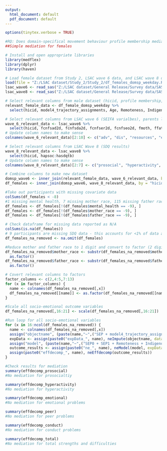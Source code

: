 ```yaml
---
output:
  html_document: default
  pdf_document: default
---
```


```r
options(tinytex.verbose = TRUE)
```

```r
#RQ: Does domain-specifical movement behaviour profile membership mediate the relationship between socioeconomic position and socio-emotional outcomes in children?
##Simple mediation for females
```

```r
# Install and open appropriate libraries
library(medflex)
library(dplyr)
library(haven)
```

```r
# Load female dataset from Study 2, LSAC wave 6 data, and LSAC wave 8 data
load(file = "Z:/LSAC dataset/Study_2/Study_2/df_females_domsp_weekday.RData")
lsac_wave6 <- read_sas("Z:/LSAC dataset/General Release/Survey data/SAS/lsacgrb10.sas7bdat")
lsac_wave8 <- read_sas("Z:/LSAC dataset/General Release/Survey data/SAS/lsacgrb14.sas7bdat")
```

```r
# Select relevant columns from male dataset (hicid, profile membership, age, remoteness, Indigenous status, SEP)
relevant_female_data <- df_female_domsp_weekday %>%
  select(hicid, model4_trajectory_assignments, Age, Remoteness, Indigenous, SEP)

# Select relevant columns from LSAC wave 6 (SEIFA varialbes), parents living at home, parent mental health, parent ethnicity)
wave_6_relevant_data <- lsac_wave6 %>%
  select(hicid, fcnfsad2d, fcnfsda2d, fcnfser2d, fcnfseo2d, fmoth, ffath, fsc13a1i, zf09fm, zf09ff) 
# Update column names to make sense
colnames(wave_6_relevant_data)[2:10] <- c("adv", "dis", "resources", "education_occupation", "mother_home", "father_home", "mental_health", "mother_race", "father_race")

# Select relevant columns from LSAC Wave 8 (SDQ results)
wave_8_relevant_data <- lsac_wave8 %>%
  select(hicid, hapsoc:hasdqtb) 
# Update column names to make sense
colnames(wave_8_relevant_data)[2:7] <- c("prosocial", "hyperactivity", "emotional", "peer", "conduct", "total")

# Combine columns to make new dataset
domsp_wave6 <- inner_join(relevant_female_data, wave_6_relevant_data, by = "hicid")
df_females <- inner_join(domsp_wave6, wave_8_relevant_data, by = "hicid") 

#Take out participants with missing covariate data 
colSums(df_females < -8)
#1 missing mental health, 7 missing mother race, 115 missing father race 
df_females <- df_females[!(df_females$mental_health == -9), ]
df_females <- df_females[!(df_females$mother_race == -9), ]
df_females <- df_females[!(df_females$father_race == -9), ]

# Check dataframe for missing data reported as N/A 
colSums(is.na(df_females))
# 9 participants are missing SDQ data - this accounts for <1% of data and this information is essential for data anlaysis - therefore these participants will be removed from the dataset
df_females_na_removed <- na.omit(df_females)
```

```r
#Reduce mother and father race to 1 digit and convert to factor (2 digits caused the code to break)
df_females_na_removed$mother_race <- substr(df_females_na_removed$mother_race, 1, 1) %>% 
  as.factor()
df_females_na_removed$father_race <- substr(df_females_na_removed$father_race, 1, 1) %>% 
  as.factor()

# Covert relevant columns to factors 
factor_columns <- c(2,4:5,7:13)
for (x in factor_columns) {
  name <- colnames(df_females_na_removed[,x])
  df_females_na_removed[[name]] <- as.factor(df_females_na_removed[[name]])
}

#Scale all socio-emotional outcome variables 
df_females_na_removed[,16:21] <- scale(df_females_na_removed[,16:21])

```

```r
#Run loop for all socio-emotional variables 
for (x in 16:ncol(df_females_na_removed)) {
  name <- colnames(df_females_na_removed[,x])
  assign("objectname", (paste(name,"~",("SEP + model4_trajectory_assignments + Remoteness + Indigenous + adv + dis + resources + education_occupation + mother_home + father_home + mental_health + mother_race + father_race"))))
  expData <- assign(paste0("expData_", name), neImpute(objectname, data = df_females_na_removed))
  assign("model", (paste(name,"~",("SEP0 + SEP1 + Remoteness + Indigenous + adv + dis + resources + education_occupation + mother_home + father_home + mental_health + mother_race + father_race"))))
  outcome_results <- assign(paste0("ne_", name), neModel(model, expData = expData, se = "robust"))
  assign(paste0("effdecomp_", name), neEffdecomp(outcome_results))
}

```

```r
#Check results for mediation 
summary(effdecomp_prosocial)
#No mediation for prosocialtiy 
```

```r
summary(effdecomp_hyperactivity)
#No mediation for hyperactivity 
```

```r
summary(effdecomp_emotional)
#No mediation for emotional problems 
```

```r
summary(effdecomp_peer)
#No mediation for peer problems 
```

```r
summary(effdecomp_conduct)
#No mediation for conduct problems 
```

```r
summary(effdecomp_total)
#No mediation for total strengths and difficulties 
```


